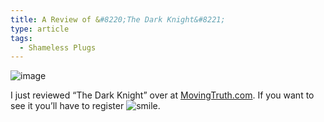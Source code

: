 ```yaml
---
title: A Review of &#8220;The Dark Knight&#8221;
type: article
tags:
  - Shameless Plugs
---
```


![image](/images/uploads/DarkKnight.jpg)

I just reviewed “The Dark Knight” over at [MovingTruth.com](http://www.movingtruth.com/). If you want to see it you’ll have to register ![smile](smile.gif).
